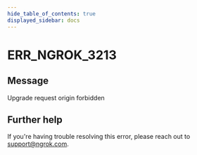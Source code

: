 ```yaml
---
hide_table_of_contents: true
displayed_sidebar: docs
---
```



# ERR_NGROK_3213

## Message

Upgrade request origin forbidden

<ErrorDetails error="err_ngrok_3213" />

## Further help

If you're having trouble resolving this error, please reach out to [support@ngrok.com](mailto:support@ngrok.com?subject=Help%20with%20ERR_NGROK_3213).
